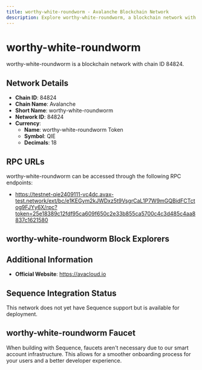```yaml
--- 
title: worthy-white-roundworm - Avalanche Blockchain Network
description: Explore worthy-white-roundworm, a blockchain network with chain ID 84824. Learn about its native currency, worthy-white-roundworm Token, and how to interact with the network.
---
```


# worthy-white-roundworm

worthy-white-roundworm is a blockchain network with chain ID 84824.

## Network Details

- **Chain ID**: 84824
- **Chain Name**: Avalanche
- **Short Name**: worthy-white-roundworm
- **Network ID**: 84824
- **Currency**: 
  - **Name**: worthy-white-roundworm Token
  - **Symbol**: QIE
  - **Decimals**: 18

## RPC URLs

worthy-white-roundworm can be accessed through the following RPC endpoints:

- https://testnet-qie2409111-vc4dc.avax-test.network/ext/bc/e1KEGym2kJWDxz5t9VsgrCaL1P7W9mGQBidFCTctog9FJYy6X/rpc?token=25e18389c12fdf95ca609f650c2e33b855ca5700c4c3d485c4aa8837c1621580

## worthy-white-roundworm Block Explorers



## Additional Information

- **Official Website**: https://avacloud.io

## Sequence Integration Status

This network does not yet have Sequence support but is available for deployment.

## worthy-white-roundworm Faucet

When building with Sequence, faucets aren't necessary due to our smart account infrastructure. This allows for a smoother onboarding process for your users and a better developer experience.
